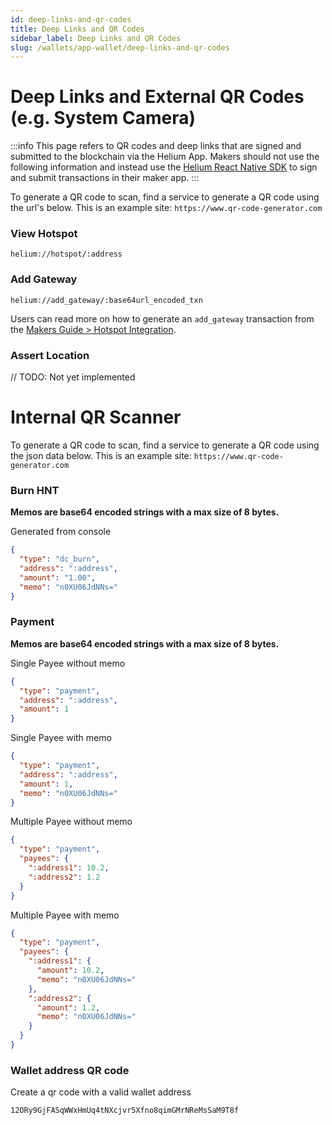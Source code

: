 ```yaml
---
id: deep-links-and-qr-codes
title: Deep Links and QR Codes
sidebar_label: Deep Links and QR Codes
slug: /wallets/app-wallet/deep-links-and-qr-codes
---
```


# Deep Links and External QR Codes (e.g. System Camera)

:::info
This page refers to QR codes and deep links that are signed and submitted to the blockchain via the Helium App.
Makers should not use the following information and instead use the [Helium React Native SDK](https://helium.github.io/react-native-helium/modules/WalletLink.html)
to sign and submit transactions in their maker app.
:::

To generate a QR code to scan, find a service to generate a QR code using the url's below.
This is an example site: `https://www.qr-code-generator.com`

### View Hotspot

`helium://hotspot/:address`

### Add Gateway

`helium://add_gateway/:base64url_encoded_txn`

Users can read more on how to generate an `add_gateway` transaction from the [Makers Guide > Hotspot Integration](https://docs.helium.com/mine-hnt/full-hotspots/become-a-maker/hotspot-integration-testing/#generate-an-add-hotspot-transaction).

### Assert Location

// TODO: Not yet implemented

# Internal QR Scanner

To generate a QR code to scan, find a service to generate a QR code using the json data below.
This is an example site: `https://www.qr-code-generator.com`

### Burn HNT

**Memos are base64 encoded strings with a max size of 8 bytes.**

Generated from console

```json
{
  "type": "dc_burn",
  "address": ":address",
  "amount": "1.00",
  "memo": "n0XU06JdNNs="
}
```

### Payment

**Memos are base64 encoded strings with a max size of 8 bytes.**

Single Payee without memo

```json
{
  "type": "payment",
  "address": ":address",
  "amount": 1
}
```

Single Payee with memo

```json
{
  "type": "payment",
  "address": ":address",
  "amount": 1,
  "memo": "n0XU06JdNNs="
}
```

Multiple Payee without memo

```json
{
  "type": "payment",
  "payees": {
    ":address1": 10.2,
    ":address2": 1.2
  }
}
```

Multiple Payee with memo

```json
{
  "type": "payment",
  "payees": {
    ":address1": {
      "amount": 10.2,
      "memo": "n0XU06JdNNs="
    },
    ":address2": {
      "amount": 1.2,
      "memo": "n0XU06JdNNs="
    }
  }
}
```

### Wallet address QR code

Create a qr code with a valid wallet address

```
12ORy9GjFASqWWxHmUq4tNXcjvr5Xfno8qimGMrNReMsSaM9T8f
```
